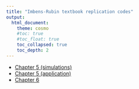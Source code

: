 ```yaml
---
title: "Imbens-Rubin textbook replication codes"
output: 
  html_document:
    theme: cosmo
    #toc: true
    #toc_float: true
    toc_collapsed: true
    toc_depth: 2
---
```



* [Chapter 5 (simulations)](Ch5_sim.html)
* [Chapter 5 (application)](Ch5_data.html)
* [Chapter 6](Ch6.html)
